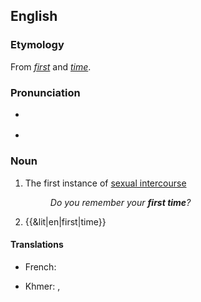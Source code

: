 {{also|first-time}}
==English==

===Etymology===
From ''[[first]]'' and ''[[time]]''.

===Pronunciation===
* {{a|RP}} {{IPA|en|/fɜːst taɪm/}}
* {{a|GA}} {{IPA|en|/fɝst taɪm/}}

===Noun===
{{en-noun}}

# The first instance of [[sexual intercourse]]
#: ''Do you remember your '''first time'''?''
# {{&lit|en|first|time}}

====Translations====
{{trans-top|first instance of sexual intercourse}}
* French: {{t|fr|première fois|f}}
{{trans-mid}}
* Khmer: {{t|km|លើកដំបូង}}, {{t|km|លើកទីមួយ ន}}
{{trans-bottom}}
